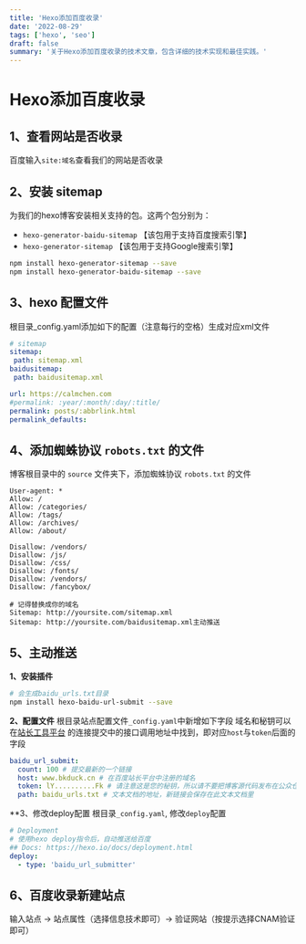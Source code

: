 ```yaml
---
title: 'Hexo添加百度收录'
date: '2022-08-29'
tags: ['hexo', 'seo']
draft: false
summary: '关于Hexo添加百度收录的技术文章，包含详细的技术实现和最佳实践。'
---
```


# Hexo添加百度收录

## 1、查看网站是否收录
百度输入`site:域名`查看我们的网站是否收录

## 2、安装 sitemap
为我们的hexo博客安装相关支持的包。这两个包分别为：

- `hexo-generator-baidu-sitemap` 【该包用于支持百度搜索引擎】
- `hexo-generator-sitemap` 【该包用于支持Google搜索引擎】

```bash
npm install hexo-generator-sitemap --save
npm install hexo-generator-baidu-sitemap --save
```

## 3、hexo 配置文件
根目录_config.yaml添加如下的配置（注意每行的空格）生成对应xml文件
```yaml
# sitemap
sitemap:
 path: sitemap.xml
baidusitemap:
 path: baidusitemap.xml

url: https://calmchen.com
#permalink: :year/:month/:day/:title/
permalink: posts/:abbrlink.html
permalink_defaults:
```
## 4、添加蜘蛛协议 `robots.txt` 的文件
博客根目录中的 `source` 文件夹下，添加蜘蛛协议 `robots.txt` 的文件
```text
User-agent: *
Allow: /
Allow: /categories/
Allow: /tags/
Allow: /archives/
Allow: /about/

Disallow: /vendors/
Disallow: /js/
Disallow: /css/
Disallow: /fonts/
Disallow: /vendors/
Disallow: /fancybox/

# 记得替换成你的域名
Sitemap: http://yoursite.com/sitemap.xml
Sitemap: http://yoursite.com/baidusitemap.xml主动推送
```

## 5、主动推送

**1、安装插件**

```bash
# 会生成baidu_urls.txt目录
npm install hexo-baidu-url-submit --save
```

**2、配置文件**
根目录站点配置文件`_config.yaml`中新增如下字段
域名和秘钥可以在[站长工具平台](https://ziyuan.baidu.com/linksubmit/index) 的连接提交中的接口调用地址中找到，即对应`host`与`token`后面的字段

```yaml
baidu_url_submit:
  count: 100 # 提交最新的一个链接
  host: www.bkduck.cn # 在百度站长平台中注册的域名
  token: lY..........Fk # 请注意这是您的秘钥，所以请不要把博客源代码发布在公众仓库里!
  path: baidu_urls.txt # 文本文档的地址，新链接会保存在此文本文档里
```

**3、修改deploy配置
根目录`_config.yaml`, 修改`deploy`配置
```yaml
# Deployment
# 使用hexo deploy指令后，自动推送给百度
## Docs: https://hexo.io/docs/deployment.html
deploy:
  - type: 'baidu_url_submitter'
```

## 6、百度收录新建站点
输入站点 -> 站点属性（选择信息技术即可）-> 验证网站（按提示选择CNAM验证即可）